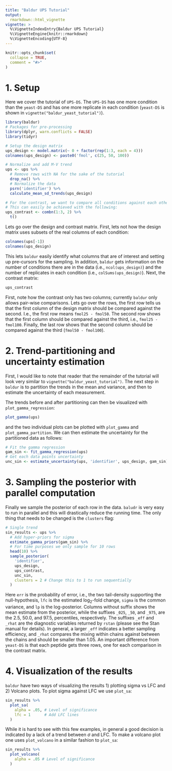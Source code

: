 ```yaml
---
title: "Baldur UPS Tutorial"
output:
  rmarkdown::html_vignette
vignette: >
  %\VignetteIndexEntry{Baldur UPS Tutorial}
  %\VignetteEngine{knitr::rmarkdown}
  %\VignetteEncoding{UTF-8}
---
```


```r
knitr::opts_chunk$set(
  collapse = TRUE,
  comment = "#>"
)
```
# 1. Setup
Here we cover the tutorial of `UPS-DS`.
The `UPS-DS` has one more condition than the `yeast-DS` and has one more replicate in each condition (`yeast-DS` is shown in `vignette("baldur_yeast_tutorial")`).
```r
library(baldur)
# Packages for pre-processing
library(dplyr, warn.conflicts = FALSE)
library(tidyr)

# Setup the design matrix
ups_design <- model.matrix(~ 0 + factor(rep(1:3, each = 4)))
colnames(ups_design) <- paste0('fmol', c(25, 50, 100))

# Normalize and add M-V trend
ups <- ups %>% 
  # Remove rows with NA for the sake of the tutorial
  drop_na() %>% 
  # Normalize the data
  psrn('identifier') %>% 
  calculate_mean_sd_trends(ups_design)

# For the contrast, we want to compare all conditions against each other.
# This can easily be achieved with the following:
ups_contrast <- combn(1:3, 2) %>% 
  t()
```
Lets go over the design and contrast matrix.
First, lets not how the design matrix uses subsets of the real columns of each condition:
```r
colnames(ups[-1])
colnames(ups_design)
```
This lets `baldur` easily identify what columns that are of interest and setting up pre-cursors for the sampling.
In addition, `baldur` gets information on the number of conditions there are in the data (i.e., `ncol(ups_design)`) and the number of replicates in each condition (i.e., `colSums(ups_design)`).
Next, the contrast matrix:
```r
ups_contrast
```
First, note how the contrast only has two columns; currently `baldur` only allows pair-wise comparisons.
Lets go over the rows, the first row tells us that the first column of the design matrix should be compared against the second.
I.e., the first row means `fmol25 - fmol50`.
The second row shows that the first column should be compared against the third, i.e., `fmol25 - fmol100`.
Finally, the last row shows that the second column should be compared against the third (`fmol50 - fmol100`).

# 2. Trend-partitioning and uncertainty estimation
First, I would like to note that reader that the remainder of the tutorial will look very similar to `vignette("baldur_yeast_tutorial")`.
The next step in `baldur` is to partition the trends in the mean and variance, and then to estimate the uncertainty of each measurement.

The trends before and after partitioning can then be visualized with `plot_gamma_regression`:
```r
plot_gamma(ups)
```
and the two individual plots can be plotted with `plot_gamma` and `plot_gamma_partition`.
We can then estimate the uncertainty for the partitioned data as follows:
```r
# Fit the gamma regression
gam_sin <- fit_gamma_regression(ups)
# Get each data points uncertainty
unc_sin <- estimate_uncertainty(ups, 'identifier', ups_design, gam_sin)
```

# 3. Sampling the posterior with parallel computation
Finally we sample the posterior of each row in the data.
`baludr` is very easy to run in parallel and this will drastically reduce the running time.
The only thing that needs to be changed is the `clusters` flag:
```r
# Single trend
sin_results <- ups %>% 
  # Add hyper-priors for sigma
  estimate_gamma_priors(gam_sin) %>% 
  # For time purposes we only sample for 10 rows
  head(10) %>% 
  sample_posterior(
    'identifier',
    ups_design,
    ups_contrast,
    unc_sin,
    clusters = 2 # Change this to 1 to run sequentially
  )
```
Here `err` is the probability of error, i.e., the two tail-density supporting the null-hypothesis, `lfc` is the estimated log$_2$-fold change, `sigma` is the common variance, and `lp` is the log-posterior.
Columns without suffix shows the mean estimate from the posterior, while the suffixes `_025`, `_50`, and `_975`, are the 2.5, 50.0, and 97.5, percentiles, respectively.
The suffixes `_eff` and `_rhat` are the diagnostic variables returned by `rstan` (please see the Stan manual for details).
In general, a larger `_eff` indicates a better sampling efficiency, and `_rhat` compares the mixing within chains against between the chains and should be smaller than 1.05.
An important difference from `yeast-DS` is that each peptide gets three rows, one for each comparison in the contrast matrix.

# 4. Visualization of the results
`baldur` have two ways of visualizing the results 1) plotting sigma vs LFC and 2) Volcano plots.
To plot sigma against LFC we use `plot_sa`:
```r
sin_results %>% 
  plot_sa(
    alpha = .05, # Level of significance
    lfc = 1      # Add LFC lines
  )
```

While it is hard to see with this few examples, in general a good decision is indicated by a lack of a trend between $\sigma$ and LFC.
To make a volcano plot one uses `plot_volcano` in a similar fashion to `plot_sa`:
```r
sin_results %>% 
  plot_volcano(
    alpha = .05 # Level of significance
  )
```
